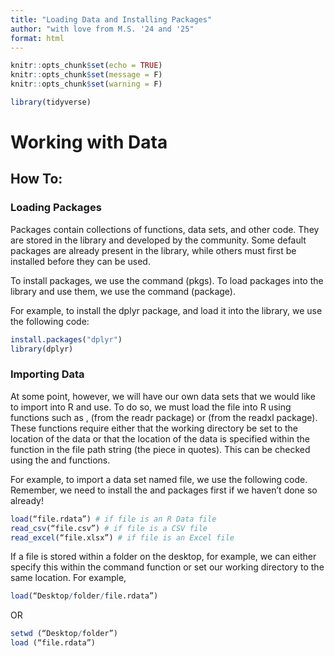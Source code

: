 ```yaml
---
title: "Loading Data and Installing Packages"
author: "with love from M.S. '24 and '25"
format: html
---
```


```r
knitr::opts_chunk$set(echo = TRUE)
knitr::opts_chunk$set(message = F)
knitr::opts_chunk$set(warning = F)
```

```r
library(tidyverse)
```

# Working with Data
## How To:
### Loading Packages

Packages contain collections of functions, data sets, and other code. They are stored in the library and developed by the community. Some default packages are already present in the library, while others must first be installed before they can be used.
 
To install packages, we use the command \textbf{install.packages} (pkgs). To load packages into the library and use them, we use the command \textbf{library} (package).
 
For example, to install the dplyr package, and load it into the library, we use the following code:

```r
install.packages("dplyr")
library(dplyr)
```

### Importing Data
At some point, however, we will have our own data sets that we would like to import into R and use. To do so, we must load the file into R using functions such as \textbf{load()}, \textbf{read_csv()} (from the readr package) or \textbf{read_excel()} (from the readxl package). These functions require either that the working directory be set to the location of the data or that the location of the data is specified within the function in the file path string (the piece in quotes). This can be checked using the \textbf{setwd()} and \textbf{getwd()} functions.
 
For example, to import a data set named file, we use the following code. Remember, we need to install the \textbf{readr}and \textbf{readxl} packages first if we haven't done so already!

```r
load(“file.rdata”) # if file is an R Data file
read_csv(“file.csv”) # if file is a CSV file
read_excel(“file.xlsx”) # if file is an Excel file
```
 
If a file is stored within a folder on the desktop, for example, we can either specify this within the command function or set our working directory to the same location. For example,

```r
load(“Desktop/folder/file.rdata”)
```

OR

```r
setwd (“Desktop/folder”)
load (“file.rdata”)
```






